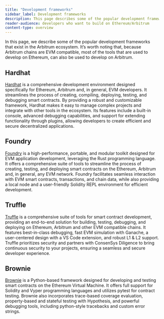 ```yaml
---
title: "Development frameworks"
sidebar_label: Development frameworks
description: This page describes some of the popular development frameworks that exist in the Arbitrum ecosystem
reader-audience: developers who want to build on Ethereum/Arbitrum
content-type: overview
---
```



<KnowMoreToolsBox />

In this page, we describe some of the popular development frameworks that exist in the Arbitrum ecosystem. It’s worth noting that, because Arbitrum chains are EVM compatible, most of the tools that are used to develop on Ethereum, can also be used to develop on Arbitrum.

## Hardhat

[Hardhat](https://hardhat.org/) is a comprehensive development environment designed specifically for Ethereum, Arbitrum and, in general, EVM developers. It streamlines the process of creating, compiling, deploying, testing, and debugging smart contracts. By providing a robust and customizable framework, Hardhat makes it easy to manage complex projects and integrate with other tools in the ecosystem. Its features include a built-in console, advanced debugging capabilities, and support for extending functionality through plugins, allowing developers to create efficient and secure decentralized applications.

## Foundry

[Foundry](https://github.com/foundry-rs/foundry) is a high-performance, portable, and modular toolkit designed for EVM application development, leveraging the Rust programming language. It offers a comprehensive suite of tools to streamline the process of creating, testing, and deploying smart contracts on the Ethereum, Arbitrum and, in general, any EVM network. Foundry facilitates seamless interaction with EVM smart contracts, transactions, and chain data, while also providing a local node and a user-friendly Solidity REPL environment for efficient development.

## Truffle

[Truffle](https://trufflesuite.com/) is a comprehensive suite of tools for smart contract development, providing an end-to-end solution for building, testing, debugging, and deploying on Ethereum, Arbitrum and other EVM compatible chains. It features best-in-class debugging, fast EVM simulation with Ganache, a user-centered design with a VS Code extension, and robust L1 & L2 support. Truffle prioritizes security and partners with ConsenSys Diligence to bring continuous security to your projects, ensuring a seamless and secure developer experience.

## Brownie

[Brownie](https://github.com/eth-brownie/brownie) is a Python-based framework designed for developing and testing smart contracts on the Ethereum Virtual Machine. It offers full support for Solidity and Vyper programming languages and utilizes pytest for contract testing. Brownie also incorporates trace-based coverage evaluation, property-based and stateful testing with Hypothesis, and powerful debugging tools, including python-style tracebacks and custom error strings.